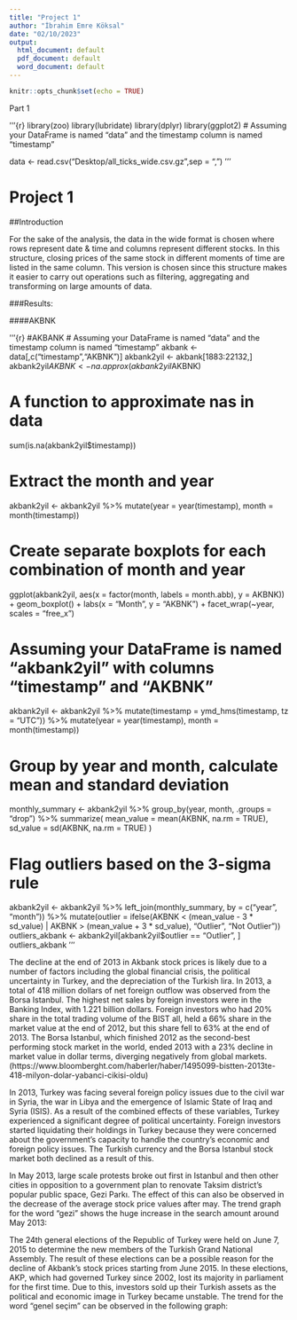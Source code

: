 ```yaml
---
title: "Project 1"
author: "İbrahim Emre Köksal"
date: "02/10/2023"
output:
  html_document: default
  pdf_document: default
  word_document: default
---
```


```r
knitr::opts_chunk$set(echo = TRUE)
```

Part 1

'''{r}
library(zoo)
library(lubridate)
library(dplyr)
library(ggplot2)
# Assuming your DataFrame is named "data" and the timestamp column is named "timestamp"

data <- read.csv("Desktop/all_ticks_wide.csv.gz",sep = ",")
'''

# Project 1

##Introduction

For the sake of the analysis, the data in the wide format is chosen where rows represent date & time and columns represent different stocks. In this structure, closing prices of the same stock in different moments of time are listed in the same column. This version is chosen since this structure makes it easier to carry out operations such as filtering, aggregating and transforming on large amounts of data. 

###Results:

####AKBNK

'''{r}
#AKBANK
# Assuming your DataFrame is named "data" and the timestamp column is named "timestamp"
akbank <- data[,c("timestamp","AKBNK")]
akbank2yil <- akbank[1883:22132,]
akbank2yil$AKBNK <- na.approx(akbank2yil$AKBNK)

# A function to approximate nas in data
sum(is.na(akbank2yil$timestamp))

# Extract the month and year
akbank2yil <- akbank2yil %>%
  mutate(year = year(timestamp), month = month(timestamp))

# Create separate boxplots for each combination of month and year
ggplot(akbank2yil, aes(x = factor(month, labels = month.abb), y = AKBNK)) +
  geom_boxplot() +
  labs(x = "Month", y = "AKBNK") +
  facet_wrap(~year, scales = "free_x")

# Assuming your DataFrame is named "akbank2yil" with columns "timestamp" and "AKBNK"
akbank2yil <- akbank2yil %>%
  mutate(timestamp = ymd_hms(timestamp, tz = "UTC")) %>%
  mutate(year = year(timestamp), month = month(timestamp))


# Group by year and month, calculate mean and standard deviation
monthly_summary <- akbank2yil %>%
  group_by(year, month, .groups = "drop") %>%
  summarize(
    mean_value = mean(AKBNK, na.rm = TRUE),
    sd_value = sd(AKBNK, na.rm = TRUE)
  )

# Flag outliers based on the 3-sigma rule
akbank2yil <- akbank2yil %>%
  left_join(monthly_summary, by = c("year", "month")) %>%
  mutate(outlier = ifelse(AKBNK < (mean_value - 3 * sd_value) | AKBNK > (mean_value + 3 * sd_value), "Outlier", "Not Outlier"))
outliers_akbank <- akbank2yil[akbank2yil$outlier == "Outlier", ]
outliers_akbank
'''

The decline at the end of 2013 in Akbank stock prices is likely due to a number of factors including the global financial crisis, the political uncertainty in Turkey, and the depreciation of the Turkish lira. In 2013, a total of 418 million dollars of net foreign outflow was observed from the Borsa Istanbul. The highest net sales by foreign investors were in the Banking Index, with 1.221 billion dollars. Foreign investors who had 20% share in the total trading volume of the BIST all, held a 66% share in the market value at the end of 2012, but this share fell to 63% at the end of 2013. The Borsa Istanbul, which finished 2012 as the second-best performing stock market in the world, ended 2013 with a 23% decline in market value in dollar terms, diverging negatively from global markets. (https://www.bloomberght.com/haberler/haber/1495099-bistten-2013te-418-milyon-dolar-yabanci-cikisi-oldu)

In 2013, Turkey was facing several foreign policy issues due to the civil war in Syria, the war in Libya and the emergence of Islamic State of Iraq and Syria (ISIS). As a result of the combined effects of these variables, Turkey experienced a significant degree of political uncertainty. Foreign investors started liquidating their holdings in Turkey because they were concerned about the government's capacity to handle the country's economic and foreign policy issues. The Turkish currency and the Borsa Istanbul stock market both declined as a result of this. 

In May 2013, large scale protests broke out first in Istanbul and then other cities in opposition to a government plan to renovate Taksim district’s popular public space, Gezi Parkı. The effect of this can also be observed in the decrease of the average stock price values after may. The trend graph for the word “gezi” shows the huge increase in the search amount around May 2013: 

The 24th general elections of the Republic of Turkey were held on June 7, 2015 to determine the new members of the Turkish Grand National Assembly. The result of these elections can be a possible reason for the decline of Akbank’s stock prices starting from June 2015. In these elections, AKP, which had governed Turkey since 2002, lost its majority in parliament for the first time. Due to this, investors sold up their Turkish assets as the political and economic image in Turkey became unstable. The trend for the word “genel seçim” can be observed in the following graph:


